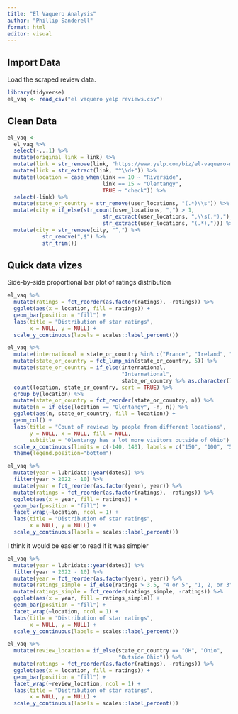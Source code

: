 ```yaml
---
title: "El Vaquero Analysis"
author: "Phillip Sanderell"
format: html
editor: visual
---
```


## Import Data

Load the scraped review data.

```r
library(tidyverse)
el_vaq <- read_csv("el vaquero yelp reviews.csv")
```

## Clean Data

```r
el_vaq <- 
  el_vaq %>% 
  select(-...1) %>% 
  mutate(original_link = link) %>% 
  mutate(link = str_remove(link, "https://www.yelp.com/biz/el-vaquero-mexican-restaurant-columbus-")) %>% 
  mutate(link = str_extract(link, "^\\d+")) %>% 
  mutate(location = case_when(link == 10 ~ "Riverside",
                              link == 15 ~ "Olentangy",
                              TRUE ~ "check")) %>% 
  select(-link) %>% 
  mutate(state_or_country = str_remove(user_locations, "(.*)\\s")) %>% 
  mutate(city = if_else(str_count(user_locations, ",") > 1,
                              str_extract(user_locations, ",\\s(.*),"),
                              str_extract(user_locations, "(.*),"))) %>% 
  mutate(city = str_remove(city, "^,") %>% 
           str_remove(",$") %>% 
           str_trim())
```

## Quick data vizes

Side-by-side proportional bar plot of ratings distribution

```r
el_vaq %>% 
  mutate(ratings = fct_reorder(as.factor(ratings), -ratings)) %>% 
  ggplot(aes(x = location, fill = ratings)) +
  geom_bar(position = "fill") +
  labs(title = "Distribution of star ratings",
       x = NULL, y = NULL) +
  scale_y_continuous(labels = scales::label_percent())
```

```r
el_vaq %>% 
  mutate(international = state_or_country %in% c("France", "Ireland", "Singapore")) %>% 
  mutate(state_or_country = fct_lump_min(state_or_country, 5)) %>% 
  mutate(state_or_country = if_else(international, 
                                    "International", 
                                    state_or_country %>% as.character())) %>% 
  count(location, state_or_country, sort = TRUE) %>% 
  group_by(location) %>% 
  mutate(state_or_country = fct_reorder(state_or_country, n)) %>% 
  mutate(n = if_else(location == "Olentangy", -n, n)) %>% 
  ggplot(aes(n, state_or_country, fill = location)) +
  geom_col() + 
  labs(title = "Count of reviews by people from different locations",
       y = NULL, x = NULL, fill = NULL,
       subtitle = "Olentangy has a lot more visitors outside of Ohio") +
  scale_x_continuous(limits = c(-140, 140), labels = c("150", "100", "50", "0", "50", "100", "150")) +
  theme(legend.position="bottom")
```

```r
el_vaq %>% 
  mutate(year = lubridate::year(dates)) %>% 
  filter(year > 2022 - 10) %>% 
  mutate(year = fct_reorder(as.factor(year), year)) %>% 
  mutate(ratings = fct_reorder(as.factor(ratings), -ratings)) %>% 
  ggplot(aes(x = year, fill = ratings)) +
  geom_bar(position = "fill") +
  facet_wrap(~location, ncol = 1) +
  labs(title = "Distribution of star ratings",
       x = NULL, y = NULL) +
  scale_y_continuous(labels = scales::label_percent())
```

I think it would be easier to read if it was simpler

```r
el_vaq %>% 
  mutate(year = lubridate::year(dates)) %>% 
  filter(year > 2022 - 10) %>% 
  mutate(year = fct_reorder(as.factor(year), year)) %>% 
  mutate(ratings_simple = if_else(ratings > 3.5, "4 or 5", "1, 2, or 3")) %>% 
  mutate(ratings_simple = fct_reorder(ratings_simple, -ratings)) %>% 
  ggplot(aes(x = year, fill = ratings_simple)) +
  geom_bar(position = "fill") +
  facet_wrap(~location, ncol = 1) +
  labs(title = "Distribution of star ratings",
       x = NULL, y = NULL) +
  scale_y_continuous(labels = scales::label_percent())
```

```r
el_vaq %>% 
  mutate(review_location = if_else(state_or_country == "OH", "Ohio",
                                   "Outside Ohio")) %>% 
  mutate(ratings = fct_reorder(as.factor(ratings), -ratings)) %>% 
  ggplot(aes(x = location, fill = ratings)) +
  geom_bar(position = "fill") +
  facet_wrap(~review_location, ncol = 1) +
  labs(title = "Distribution of star ratings",
       x = NULL, y = NULL) +
  scale_y_continuous(labels = scales::label_percent())
```
